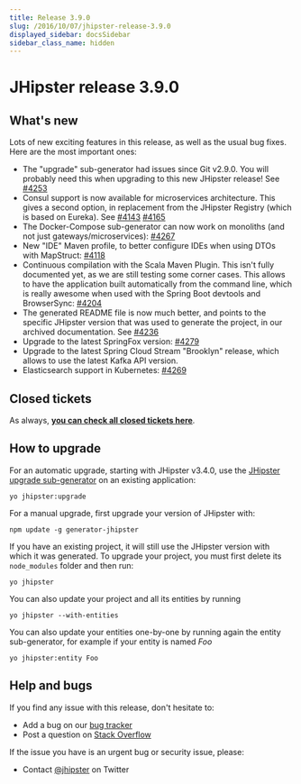 ```yaml
---
title: Release 3.9.0
slug: /2016/10/07/jhipster-release-3.9.0
displayed_sidebar: docsSidebar
sidebar_class_name: hidden
---
```


JHipster release 3.9.0
==================

What's new
----------

Lots of new exciting features in this release, as well as the usual bug fixes. Here are the most important ones:

- The "upgrade" sub-generator had issues since Git v2.9.0. You will probably need this when upgrading to this new JHipster release! See [#4253](https://github.com/jhipster/generator-jhipster/pull/4253)
- Consul support is now available for microservices architecture. This gives a second option, in replacement from the JHipster Registry (which is based on Eureka). See [#4143](https://github.com/jhipster/generator-jhipster/issues/4143) [#4165](https://github.com/jhipster/generator-jhipster/pull/4165)
- The Docker-Compose sub-generator can now work on monoliths (and not just gateways/microservices): [#4267](https://github.com/jhipster/generator-jhipster/pull/4267)
- New "IDE" Maven profile, to better configure IDEs when using DTOs with MapStruct: [#4118](https://github.com/jhipster/generator-jhipster/pull/4118)
- Continuous compilation with the Scala Maven Plugin. This isn't fully documented yet, as we are still testing some corner cases. This allows to have the application built automatically from the command line, which is really awesome when used with the Spring Boot devtools and BrowserSync: [#4204](https://github.com/jhipster/generator-jhipster/pull/4204)
- The generated README file is now much better, and points to the specific JHipster version that was used to generate the project, in our archived documentation. See [#4236](https://github.com/jhipster/generator-jhipster/pull/4236)
- Upgrade to the latest SpringFox version: [#4279](https://github.com/jhipster/generator-jhipster/pull/4279)
- Upgrade to the latest Spring Cloud Stream "Brooklyn" release, which allows to use the latest Kafka API version.
- Elasticsearch support in Kubernetes: [#4269](https://github.com/jhipster/generator-jhipster/pull/4269)

Closed tickets
------------
As always, __[you can check all closed tickets here](https://github.com/jhipster/generator-jhipster/issues?q=milestone%3A3.9.0+is%3Aclosed)__.

How to upgrade
------------

For an automatic upgrade, starting with JHipster v3.4.0, use the [JHipster upgrade sub-generator](/upgrading-an-application/) on an existing application:

```
yo jhipster:upgrade
```

For a manual upgrade, first upgrade your version of JHipster with:

```
npm update -g generator-jhipster
```

If you have an existing project, it will still use the JHipster version with which it was generated.
To upgrade your project, you must first delete its `node_modules` folder and then run:

```
yo jhipster
```

You can also update your project and all its entities by running

```
yo jhipster --with-entities
```

You can also update your entities one-by-one by running again the entity sub-generator, for example if your entity is named _Foo_

```
yo jhipster:entity Foo
```

Help and bugs
--------------

If you find any issue with this release, don't hesitate to:

- Add a bug on our [bug tracker](https://github.com/jhipster/generator-jhipster/issues?state=open)
- Post a question on [Stack Overflow](http://stackoverflow.com/tags/jhipster/info)

If the issue you have is an urgent bug or security issue, please:

- Contact [@jhipster](https://twitter.com/jhipster) on Twitter
